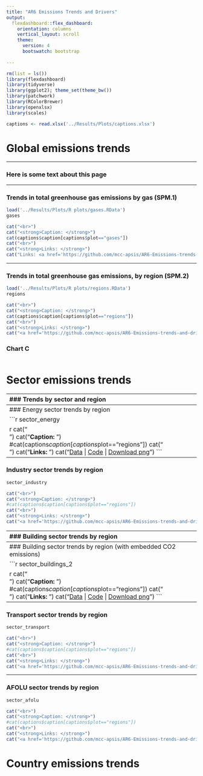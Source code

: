 ```yaml
---
title: "AR6 Emissions Trends and Drivers"
output: 
  flexdashboard::flex_dashboard:
    orientation: columns
    vertical_layout: scroll
    theme:
      version: 4
      bootswatch: bootstrap
      
---
```


<style>

body {
	width: 800px;
	margin: auto;
}

</style>



```r

rm(list = ls())
library(flexdashboard)
library(tidyverse)
library(ggplot2); theme_set(theme_bw())
library(patchwork)
library(RColorBrewer)
library(openxlsx)
library(scales)

captions <- read.xlsx('../Results/Plots/captions.xlsx')

```

Global emissions trends
=====================================


-----------------------------------------------------------------------

### Here is some text about this page






----------------------------------------------------------------------

### Trends in total greenhouse gas emissions by gas (SPM.1)

```r

load('../Results/Plots/R plots/gases.RData')
gases

```
```r
cat("<br>")
cat("<strong>Caption: </strong>")
cat(captions$caption[captions$plot=="gases"])
cat("<br>")
cat("<strong>Links: </strong>")
cat("Links: <a href='https://github.com/mcc-apsis/AR6-Emissions-trends-and-drivers/raw/master/Results/Plot%20data/ipcc_ar6_figure_spm1_gases.xlsx'>Data</a> | <a href='https://github.com/mcc-apsis/AR6-Emissions-trends-and-drivers/blob/master/R/Analysis%20and%20figures/emissions_by_gas.Rmd'>Code</a> | <a href='https://github.com/mcc-apsis/AR6-Emissions-trends-and-drivers/raw/master/Results/Plots/gas_trends_spm-2.png'>Download png</a>")
```

-----------------------------------------------------------------------

### Trends in total greenhouse gas emissions, by region (SPM.2)

```r

load('../Results/Plots/R plots/regions.RData')
regions

```
```r
cat("<br>")
cat("<strong>Caption: </strong>")
cat(captions$caption[captions$plot=="regions"])
cat("<br>")
cat("<strong>Links: </strong>")
cat("<a href='https://github.com/mcc-apsis/AR6-Emissions-trends-and-drivers/raw/master/Results/Plot%20data/ipcc_ar6_figure_spm2_regions.xlsx'>Data</a> | <a href='https://github.com/mcc-apsis/AR6-Emissions-trends-and-drivers/blob/master/R/Analysis%20and%20figures/emissions_by_region.Rmd'>Code</a> | <a href='https://github.com/mcc-apsis/AR6-Emissions-trends-and-drivers/raw/master/Results/Plots/region_trends_spm-2.png'>Download png</a>")
```

### Chart C

```r

```



Sector emissions trends
=====================================

-----------------------------------------------------------------------
### Trends by sector and region


```r

load('../Results/Plots/R plots/sectors.RData')
sector_totals

```
```r
cat("<br>")
cat("<strong>Caption: </strong>")
#cat(captions$caption[captions$plot=="regions"])
cat("<br>")
cat("<strong>Links: </strong>")
cat("<a href='https://github.com/mcc-apsis/AR6-Emissions-trends-and-drivers/raw/master/Results/Plot%20data/ipcc_ar6_figure_spm2_regions.xlsx'>Data</a> | <a href='https://github.com/mcc-apsis/AR6-Emissions-trends-and-drivers/blob/master/R/Analysis%20and%20figures/emissions_by_sector.Rmd'>Code</a> | <a href='https://github.com/mcc-apsis/AR6-Emissions-trends-and-drivers/blob/master/Results/Plots/Sectors/totals-1.png'>Download png</a>")
```

-----------------------------------------------------------------------
### Energy sector trends by region


```r

sector_energy

```
```r
cat("<br>")
cat("<strong>Caption: </strong>")
#cat(captions$caption[captions$plot=="regions"])
cat("<br>")
cat("<strong>Links: </strong>")
cat("<a href='https://github.com/mcc-apsis/AR6-Emissions-trends-and-drivers/raw/master/Results/Plot%20data/ipcc_ar6_figure_spm2_regions.xlsx'>Data</a> | <a href='https://github.com/mcc-apsis/AR6-Emissions-trends-and-drivers/blob/master/R/Analysis%20and%20figures/emissions_by_sector.Rmd'>Code</a> | <a href='https://github.com/mcc-apsis/AR6-Emissions-trends-and-drivers/blob/master/Results/Plots/Sectors/energy-1.png'>Download png</a>")
```

-----------------------------------------------------------------------
### Industry sector trends by region


```r

sector_industry

```
```r
cat("<br>")
cat("<strong>Caption: </strong>")
#cat(captions$caption[captions$plot=="regions"])
cat("<br>")
cat("<strong>Links: </strong>")
cat("<a href='https://github.com/mcc-apsis/AR6-Emissions-trends-and-drivers/raw/master/Results/Plot%20data/ipcc_ar6_figure_spm2_regions.xlsx'>Data</a> | <a href='https://github.com/mcc-apsis/AR6-Emissions-trends-and-drivers/blob/master/R/Analysis%20and%20figures/emissions_by_sector.Rmd'>Code</a> | <a href='https://github.com/mcc-apsis/AR6-Emissions-trends-and-drivers/blob/master/Results/Plots/Sectors/industry-1.png'>Download png</a>")
```


-----------------------------------------------------------------------
### Building sector trends by region


```r

sector_buildings

```
```r
cat("<br>")
cat("<strong>Caption: </strong>")
#cat(captions$caption[captions$plot=="regions"])
cat("<br>")
cat("<strong>Links: </strong>")
cat("<a href='https://github.com/mcc-apsis/AR6-Emissions-trends-and-drivers/raw/master/Results/Plot%20data/ipcc_ar6_figure_spm2_regions.xlsx'>Data</a> | <a href='https://github.com/mcc-apsis/AR6-Emissions-trends-and-drivers/blob/master/R/Analysis%20and%20figures/emissions_by_sector.Rmd'>Code</a> | <a href='https://github.com/mcc-apsis/AR6-Emissions-trends-and-drivers/blob/master/Results/Plots/Sectors/buildings-1.png'>Download png</a>")
```


-----------------------------------------------------------------------
### Building sector trends by region (with embedded CO2 emissions)


```r

sector_buildings_2

```
```r
cat("<br>")
cat("<strong>Caption: </strong>")
#cat(captions$caption[captions$plot=="regions"])
cat("<br>")
cat("<strong>Links: </strong>")
cat("<a href='https://github.com/mcc-apsis/AR6-Emissions-trends-and-drivers/raw/master/Results/Plot%20data/ipcc_ar6_figure_spm2_regions.xlsx'>Data</a> | <a href='https://github.com/mcc-apsis/AR6-Emissions-trends-and-drivers/blob/master/R/Analysis%20and%20figures/emissions_by_sector.Rmd'>Code</a> | <a href='https://github.com/mcc-apsis/AR6-Emissions-trends-and-drivers/blob/master/Results/Plots/Sectors/buildings_with_scope3-1.png'>Download png</a>")
```


-----------------------------------------------------------------------
### Transport sector trends by region


```r

sector_transport

```
```r
cat("<br>")
cat("<strong>Caption: </strong>")
#cat(captions$caption[captions$plot=="regions"])
cat("<br>")
cat("<strong>Links: </strong>")
cat("<a href='https://github.com/mcc-apsis/AR6-Emissions-trends-and-drivers/raw/master/Results/Plot%20data/ipcc_ar6_figure_spm2_regions.xlsx'>Data</a> | <a href='https://github.com/mcc-apsis/AR6-Emissions-trends-and-drivers/blob/master/R/Analysis%20and%20figures/emissions_by_sector.Rmd'>Code</a> | <a href='https://github.com/mcc-apsis/AR6-Emissions-trends-and-drivers/blob/master/Results/Plots/Sectors/transport-1.png'>Download png</a>")
```


-----------------------------------------------------------------------
### AFOLU sector trends by region


```r

sector_afolu

```
```r
cat("<br>")
cat("<strong>Caption: </strong>")
#cat(captions$caption[captions$plot=="regions"])
cat("<br>")
cat("<strong>Links: </strong>")
cat("<a href='https://github.com/mcc-apsis/AR6-Emissions-trends-and-drivers/raw/master/Results/Plot%20data/ipcc_ar6_figure_spm2_regions.xlsx'>Data</a> | <a href='https://github.com/mcc-apsis/AR6-Emissions-trends-and-drivers/blob/master/R/Analysis%20and%20figures/emissions_by_sector.Rmd'>Code</a> | <a href='https://github.com/mcc-apsis/AR6-Emissions-trends-and-drivers/blob/master/Results/Plots/Sectors/afolu-1.png'>Download png</a>")
```

Country emissions trends
=====================================



